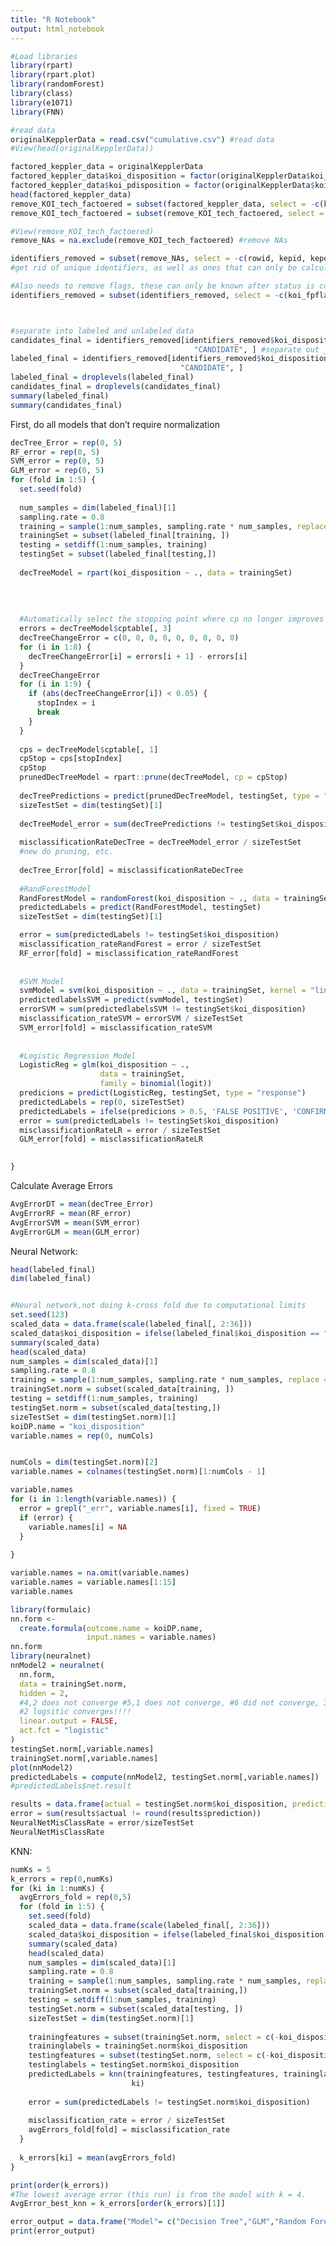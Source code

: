 ```yaml
---
title: "R Notebook"
output: html_notebook
---
```

```r
#Load libraries
library(rpart)
library(rpart.plot)
library(randomForest)
library(class)
library(e1071)
library(FNN)
```



```r
#read data
originalKepplerData = read.csv("cumulative.csv") #read data
#View(head(originalKepplerData))

factored_keppler_data = originalKepplerData
factored_keppler_data$koi_disposition = factor(originalKepplerData$koi_disposition) #factor character data
factored_keppler_data$koi_pdisposition = factor(originalKepplerData$koi_pdisposition)
head(factored_keppler_data)
remove_KOI_tech_factoered = subset(factored_keppler_data, select = -c(koi_teq_err1)) #remove all-NA columns
remove_KOI_tech_factoered = subset(remove_KOI_tech_factoered, select = -c(koi_teq_err2))

#View(remove_KOI_tech_factoered)
remove_NAs = na.exclude(remove_KOI_tech_factoered) #remove NAs

identifiers_removed = subset(remove_NAs, select = -c(rowid, kepid, kepoi_name, kepler_name, koi_pdisposition, koi_score))
#get rid of unique identifiers, as well as ones that can only be calculated once you know the outcome, like Koi_Pdisposition and koi_score

#Also needs to remove flags, these can only be known after status is confirmed
identifiers_removed = subset(identifiers_removed, select = -c(koi_fpflag_ss, koi_fpflag_ec, koi_fpflag_co, koi_fpflag_nt, koi_tce_plnt_num, koi_tce_delivname))



#separate into labeled and unlabeled data
candidates_final = identifiers_removed[identifiers_removed$koi_disposition ==
                                         "CANDIDATE", ] #separate out just the candidates
labeled_final = identifiers_removed[identifiers_removed$koi_disposition !=
                                      "CANDIDATE", ]
labeled_final = droplevels(labeled_final)
candidates_final = droplevels(candidates_final)
summary(labeled_final)
summary(candidates_final)
```
First, do all models that don't require normalization
```r
decTree_Error = rep(0, 5)
RF_error = rep(0, 5)
SVM_error = rep(0, 5)
GLM_error = rep(0, 5)
for (fold in 1:5) {
  set.seed(fold)
  
  num_samples = dim(labeled_final)[1]
  sampling.rate = 0.8
  training = sample(1:num_samples, sampling.rate * num_samples, replace = FALSE)
  trainingSet = subset(labeled_final[training, ])
  testing = setdiff(1:num_samples, training)
  testingSet = subset(labeled_final[testing,])
  
  decTreeModel = rpart(koi_disposition ~ ., data = trainingSet)
  
  
  
  
  #Automatically select the stopping point where cp no longer improves error by 0.05
  errors = decTreeModel$cptable[, 3]
  decTreeChangeError = c(0, 0, 0, 0, 0, 0, 0, 0, 0)
  for (i in 1:8) {
    decTreeChangeError[i] = errors[i + 1] - errors[i]
  }
  decTreeChangeError
  for (i in 1:9) {
    if (abs(decTreeChangeError[i]) < 0.05) {
      stopIndex = i
      break
    }
  }
  
  cps = decTreeModel$cptable[, 1]
  cpStop = cps[stopIndex]
  cpStop
  prunedDecTreeModel = rpart::prune(decTreeModel, cp = cpStop)
  
  decTreePredictions = predict(prunedDecTreeModel, testingSet, type = "class")
  sizeTestSet = dim(testingSet)[1]
  
  decTreeModel_error = sum(decTreePredictions != testingSet$koi_disposition)
  
  misclassificationRateDecTree = decTreeModel_error / sizeTestSet
  #new do pruning, etc.
  
  decTree_Error[fold] = misclassificationRateDecTree
  
  #RandForestModel
  RandForestModel = randomForest(koi_disposition ~ ., data = trainingSet)
  predictedLabels = predict(RandForestModel, testingSet)
  sizeTestSet = dim(testingSet)[1]

  error = sum(predictedLabels != testingSet$koi_disposition)
  misclassification_rateRandForest = error / sizeTestSet
  RF_error[fold] = misclassification_rateRandForest
  
  
  #SVM Model
  svmModel = svm(koi_disposition ~ ., data = trainingSet, kernel = "linear")
  predictedlabelsSVM = predict(svmModel, testingSet)
  errorSVM = sum(predictedlabelsSVM != testingSet$koi_disposition)
  misclassification_rateSVM = errorSVM / sizeTestSet
  SVM_error[fold] = misclassification_rateSVM
  
  
  #Logistic Regression Model
  LogisticReg = glm(koi_disposition ~ .,
                    data = trainingSet,
                    family = binomial(logit))
  predicions = predict(LogisticReg, testingSet, type = "response")
  predictedLabels = rep(0, sizeTestSet)
  predictedLabels = ifelse(predicions > 0.5, 'FALSE POSITIVE', 'CONFIRMED')
  error = sum(predictedLabels != testingSet$koi_disposition)
  misclassificationRateLR = error / sizeTestSet
  GLM_error[fold] = misclassificationRateLR
  

}
```
Calculate Average Errors
```r
AvgErrorDT = mean(decTree_Error)
AvgErrorRF = mean(RF_error)
AvgErrorSVM = mean(SVM_error)
AvgErrorGLM = mean(GLM_error)
```


Neural Network:
```r
head(labeled_final)
dim(labeled_final)


#Neural network,not doing k-cross fold due to computational limits
set.seed(123)
scaled_data = data.frame(scale(labeled_final[, 2:36]))
scaled_data$koi_disposition = ifelse(labeled_final$koi_disposition == "CONFIRMED", 1,0)
summary(scaled_data)
head(scaled_data)
num_samples = dim(scaled_data)[1]
sampling.rate = 0.8
training = sample(1:num_samples, sampling.rate * num_samples, replace = FALSE)
trainingSet.norm = subset(scaled_data[training, ])
testing = setdiff(1:num_samples, training)
testingSet.norm = subset(scaled_data[testing,])
sizeTestSet = dim(testingSet.norm)[1]
koiDP.name = "koi_disposition"
variable.names = rep(0, numCols)


numCols = dim(testingSet.norm)[2]
variable.names = colnames(testingSet.norm)[1:numCols - 1]

variable.names
for (i in 1:length(variable.names)) {
  error = grepl("_err", variable.names[i], fixed = TRUE)
  if (error) {
    variable.names[i] = NA
  }
  
}

variable.names = na.omit(variable.names)
variable.names = variable.names[1:15]
variable.names

library(formulaic)
nn.form <-
  create.formula(outcome.name = koiDP.name,
                 input.names = variable.names)
nn.form
library(neuralnet)
nnModel2 = neuralnet(
  nn.form,
  data = trainingSet.norm,
  hidden = 2,
  #4,2 does not converge #5,1 does not converge, #6 did not converge, 3,1 logstics did not converge
  #2 logsitic converges!!!!
  linear.output = FALSE,
  act.fct = "logistic"
)
testingSet.norm[,variable.names]
trainingSet.norm[,variable.names]
plot(nnModel2)
predictedLabels = compute(nnModel2, testingSet.norm[,variable.names])
#predictedLabels$net.result

results = data.frame(actual = testingSet.norm$koi_disposition, prediction = predictedLabels$net.result)
error = sum(results$actual != round(results$prediction))
NeuralNetMisClassRate = error/sizeTestSet
NeuralNetMisClassRate
```
KNN:
```r
numKs = 5
k_errors = rep(0,numKs)
for (ki in 1:numKs) {
  avgErrors_fold = rep(0,5)
  for (fold in 1:5) {
    set.seed(fold)
    scaled_data = data.frame(scale(labeled_final[, 2:36]))
    scaled_data$koi_disposition = ifelse(labeled_final$koi_disposition == "CONFIRMED", 1, 0)
    summary(scaled_data)
    head(scaled_data)
    num_samples = dim(scaled_data)[1]
    sampling.rate = 0.8
    training = sample(1:num_samples, sampling.rate * num_samples, replace = FALSE)
    trainingSet.norm = subset(scaled_data[training,])
    testing = setdiff(1:num_samples, training)
    testingSet.norm = subset(scaled_data[testing, ])
    sizeTestSet = dim(testingSet.norm)[1]
    
    trainingfeatures = subset(trainingSet.norm, select = c(-koi_disposition))
    traininglabels = trainingSet.norm$koi_disposition
    testingfeatures = subset(testingSet.norm, select = c(-koi_disposition))
    testinglabels = testingSet.norm$koi_disposition
    predictedLabels = knn(trainingfeatures, testingfeatures, traininglabels, k =
                           ki)
 
    error = sum(predictedLabels != testingSet.norm$koi_disposition)
    
    misclassification_rate = error / sizeTestSet
    avgErrors_fold[fold] = misclassification_rate
  }
  
  k_errors[ki] = mean(avgErrors_fold)
}

print(order(k_errors))
#The lowest average error (this run) is from the model with k = 4. 
AvgError_best_knn = k_errors[order(k_errors)[1]]
```

```r
error_output = data.frame("Model"= c("Decision Tree","GLM","Random Forest","SVM","Neural Net","KNN"), "Error" = c(AvgErrorDT,AvgErrorGLM,AvgErrorRF,AvgErrorSVM,NeuralNetMisClassRate,AvgError_best_knn))
print(error_output)
```
 
 
